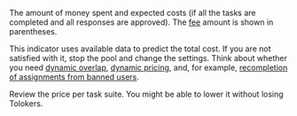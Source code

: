 The amount of money spent and expected costs (if all the tasks are completed and all responses are approved). The [fee](/docs-new/glossary#fee) amount is shown in parentheses.

<Cut title="Recommendations">

This indicator uses available data to predict the total cost. If you are not satisfied with it, stop the pool and change the settings. Think about whether you need [dynamic overlap](/docs-new/guide/dynamic-overlap), [dynamic pricing](/docs-new/guide/dynamic-pricing), and, for example, [recompletion of assignments from banned users](/docs-new/guide/restore-task-overlap).

Review the price per task suite. You might be able to lower it without losing Tolokers.

</Cut>
